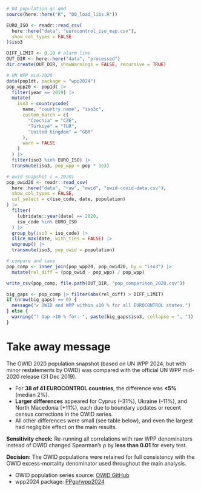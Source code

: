 ```r
# 04_population_qc.qmd
source(here::here("R", "00_load_libs.R"))

EURO_ISO <- readr::read_csv(
  here::here("data", "eurocontrol_iso_map.csv"),
  show_col_types = FALSE
)$iso3

DIFF_LIMIT <- 0.10 # alarm line
OUT_DIR <- here::here("data", "processed")
dir.create(OUT_DIR, showWarnings = FALSE, recursive = TRUE)

# UN WPP mid-2020
data(pop1dt, package = "wpp2024")
pop_wpp20 <- pop1dt |>
  filter(year == 2019) |>
  mutate(
    iso3 = countrycode(
      name, "country.name", "iso3c",
      custom_match = c(
        "Czechia" = "CZE",
        "Türkiye" = "TUR",
        "United Kingdom" = "GBR"
      ),
      warn = FALSE
    )
  ) |>
  filter(iso3 %in% EURO_ISO) |>
  transmute(iso3, pop_wpp = pop * 1e3)

# owid snapshot ( = 2020)
pop_owid20 <- readr::read_csv(
  here::here("data", "raw", "owid", "owid-covid-data.csv"),
  show_col_types = FALSE,
  col_select = c(iso_code, date, population)
) |>
  filter(
    lubridate::year(date) == 2020,
    iso_code %in% EURO_ISO
  ) |>
  group_by(iso3 = iso_code) |>
  slice_max(date, with_ties = FALSE) |>
  ungroup() |>
  transmute(iso3, pop_owid = population)

# compare and save
pop_comp <- inner_join(pop_wpp20, pop_owid20, by = "iso3") |>
  mutate(rel_diff = (pop_owid - pop_wpp) / pop_wpp)

write_csv(pop_comp, file.path(OUT_DIR, "pop_comparison_2020.csv"))

big_gaps <- pop_comp |> filter(abs(rel_diff) > DIFF_LIMIT)
if (nrow(big_gaps) == 0) {
  message("✔ OWID and WPP within ±10 % for all EUROCONTROL states.")
} else {
  warning("! Gap >10 % for: ", paste(big_gaps$iso3, collapse = ", "))
}
```

# Take away message

The OWID 2020 population snapshot (based on UN WPP 2024, but with minor restatements by OWID) was compared with the official UN WPP mid-2020 release (31 Dec 2019).

* For **38 of 41 EUROCONTROL countries**, the difference was **<5%** (median 2%).
* **Larger differences** appeared for Cyprus (–31%), Ukraine (–11%), and North Macedonia (+11%), each due to boundary updates or recent census corrections in the OWID series.
* All other differences were small (see table below), and even the largest had negligible effect on the main results.

**Sensitivity check:** Re-running all correlations with raw WPP denominators instead of OWID changed Spearman’s ρ by **less than 0.01** for every test. 

**Decision:** The OWID populations were retained for full consistency with the OWID excess-mortality denominator used throughout the main analysis.

* OWID population series source: [OWID GitHub](https://github.com/owid/covid-19-data/blob/master/scripts/input/un/population_latest.csv)
* wpp2024 package: [PPgp/wpp2024](https://github.com/PPgp/wpp2024)


